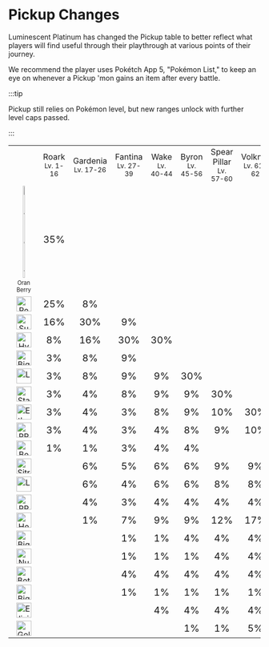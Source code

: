# Pickup Changes

Luminescent Platinum has changed the Pickup table to better reflect what players will find useful through their playthrough at various points of their journey.

We recommend the player uses Pokétch App 5, "Pokémon List," to keep an eye on whenever a Pickup 'mon gains an item after every battle.

:::tip

Pickup still relies on Pokémon level, but new ranges unlock with further level caps passed. 

:::

<table>
<tbody>
	<tr align="center">
	<td> &nbsp; </td>
	<td>Roark<br /><small>Lv. 1-16</small></td>
	<td>Gardenia<br /><small>Lv. 17-26</small></td>
	<td>Fantina<br /><small>Lv. 27-39</small></td>
	<td>Wake<br /><small>Lv. 40-44</small></td>
	<td>Byron<br /><small>Lv. 45-56</small></td>
	<td>Spear Pillar<br /><small>Lv. 57-60</small></td>
	<td>Volkner<br /><small>Lv. 61-62</small></td>
	<td>Cynthia<br /><small>Lv. 63-78</small></td>
	<td>Stark Mtn<br /><small>Lv. 79-85</small></td>
	<td>Postgame<br /><small>Lv. 86-100</small></td>
	</tr>
	<tr align="center">
	<td><img src="https://raw.githubusercontent.com/TeamLumi/luminescent-team/main/static/img/Item_Oran_Berry.webp" title="Oran Berry" width="25%" /><small><small><br />Oran Berry</small></small></td>
	<td><big>35%</big></td>
	<td> &nbsp; </td>
	<td> &nbsp; </td>
	<td> &nbsp; </td>
	<td> &nbsp; </td>
	<td> &nbsp; </td>
	<td> &nbsp; </td>
	<td> &nbsp; </td>
	<td> &nbsp; </td>
  <td> &nbsp; </td>
	</tr>
	<tr align="center">
	<td><img src="https://raw.githubusercontent.com/TeamLumi/luminescent-team/main/static/img/Item_Pearl.webp" title="Pearl" width="30" /></td>
	<td><big>25%</big></td>
	<td><big>8%</big></td>
	<td> &nbsp; </td>
	<td> &nbsp; </td>
	<td> &nbsp; </td>
	<td> &nbsp; </td>
	<td> &nbsp; </td>
	<td> &nbsp; </td>
	<td> &nbsp; </td>
	<td> &nbsp; </td>
	</tr>
	<tr align="center">
	<td><img src="https://raw.githubusercontent.com/TeamLumi/luminescent-team/main/static/img/Item_Super_Potion.webp" title="Super Potion" width="30" /></td>
	<td><big>16%</big></td>
	<td><big>30%</big></td>
	<td><big>9%</big></td>
	<td> &nbsp; </td>
	<td> &nbsp; </td>
	<td> &nbsp; </td>
	<td> &nbsp; </td>
	<td> &nbsp; </td>
	<td> &nbsp; </td>
	<td> &nbsp; </td>
	</tr>
	<tr align="center">
	<td><img src="https://raw.githubusercontent.com/TeamLumi/luminescent-team/main/static/img/Item_Hyper_Potion.webp" title="Hyper Potion" width="30" /></td>
	<td><big>8%</big></td>
	<td><big>16%</big></td>
	<td><big>30%</big></td>
	<td><big>30%</big></td>
	<td> &nbsp; </td>
	<td> &nbsp; </td>
	<td> &nbsp; </td>
	<td> &nbsp; </td>
	<td> &nbsp; </td>
	<td> &nbsp; </td>
	</tr>
	<tr align="center">
	<td><img src="https://raw.githubusercontent.com/TeamLumi/luminescent-team/main/static/img/Item_Big_Mushroom.webp" title="Big Mushroom" width="30" /></td>
	<td><big>3%</big></td>
	<td><big>8%</big></td>
	<td><big>9%</big></td>
	<td> &nbsp; </td>
	<td> &nbsp; </td>
	<td> &nbsp; </td>
	<td> &nbsp; </td>
	<td> &nbsp; </td>
	<td> &nbsp; </td>
	<td> &nbsp; </td>
	</tr>
	<tr align="center">
	<td><img src="https://raw.githubusercontent.com/TeamLumi/luminescent-team/main/static/img/Item_Leppa_Berry.webp" title="Leppa Berry" width="30" /></td>
	<td><big>3%</big></td>
	<td><big>8%</big></td>
	<td><big>9%</big></td>
	<td><big>9%</big></td>
	<td><big>30%</big></td>
	<td> &nbsp; </td>
  <td> &nbsp; </td>
	<td> &nbsp; </td>
	<td> &nbsp; </td>
	<td> &nbsp; </td>
	</tr>
	<tr align="center">
	<td><img src="https://raw.githubusercontent.com/TeamLumi/luminescent-team/main/static/img/Item_Star_Piece.webp" title="Star Piece" width="30" /></td>
	<td><big>3%</big></td>
	<td><big>4%</big></td>
	<td><big>8%</big></td>
	<td><big>9%</big></td>
	<td><big>9%</big></td>
	<td><big>30%</big></td>
  <td> &nbsp; </td>
	<td> &nbsp; </td>
	<td> &nbsp; </td>
	<td> &nbsp; </td>
	</tr>
	<tr align="center">
	<td><img src="https://raw.githubusercontent.com/TeamLumi/luminescent-team/main/static/img/Item_Ether.webp" title="Ether" width="30" /></td>
	<td><big>3%</big></td>
	<td><big>4%</big></td>
	<td><big>3%</big></td>
	<td><big>8%</big></td>
	<td><big>9%</big></td>
	<td><big>10%</big></td>
	<td><big>30%</big></td>
	<td> &nbsp; </td>
	<td> &nbsp; </td>
	<td> &nbsp; </td>
	</tr>
	<tr align="center">
	<td><img src="https://raw.githubusercontent.com/TeamLumi/luminescent-team/main/static/img/Item_PP_Up.webp" title="PP Up" width="30" /></td>
	<td><big>3%</big></td>
	<td><big>4%</big></td>
	<td><big>3%</big></td>
	<td><big>4%</big></td>
	<td><big>8%</big></td>
	<td><big>9%</big></td>
	<td><big>10%</big></td>
	<td><big>30%</big></td>
	<td> &nbsp; </td>
	<td> &nbsp; </td>
	</tr>
	<tr align="center">
	<td><img src="https://raw.githubusercontent.com/TeamLumi/luminescent-team/main/static/img/Item_Berry_Juice.webp" title="Berry Juice" width="30" /></td>
	<td><big>1%</big></td>
	<td><big>1%</big></td>
	<td><big>3%</big></td>
	<td><big>4%</big></td>
	<td><big>4%</big></td>
	<td> &nbsp; </td>
	<td> &nbsp; </td>
	<td> &nbsp; </td>
	<td> &nbsp; </td>
	<td> &nbsp; </td>
	</tr>
	<tr align="center">
	<td><img src="https://raw.githubusercontent.com/TeamLumi/luminescent-team/main/static/img/Item_Sitrus_Berry.webp" title="Sitrus Berry" width="30" /></td>
	<td> &nbsp; </td>
	<td><big>6%</big></td>
	<td><big>5%</big></td>
	<td><big>6%</big></td>
	<td><big>6%</big></td>
	<td><big>9%</big></td>
	<td><big>9%</big></td>
	<td><big>10%</big></td>
	<td><big>24%</big></td>
	<td><big>10%</big></td>
	</tr>
	<tr align="center">
	<td><img src="https://raw.githubusercontent.com/TeamLumi/luminescent-team/main/static/img/Item_Lum_Berry.webp" title="Lum Berry" width="30" /></td>
	<td> &nbsp; </td>
	<td><big>6%</big></td>
	<td><big>4%</big></td>
	<td><big>6%</big></td>
	<td><big>6%</big></td>
	<td><big>8%</big></td>
	<td><big>8%</big></td>
	<td><big>10%</big></td>
	<td><big>24%</big></td>
	<td><big>10%</big></td>
	</tr>
	<tr align="center">
	<td><img src="https://raw.githubusercontent.com/TeamLumi/luminescent-team/main/static/img/Item_PP_Max.webp" title="PP Max" width="30" /></td>
	<td> &nbsp; </td>
	<td><big>4%</big></td>
	<td><big>3%</big></td>
	<td><big>4%</big></td>
	<td><big>4%</big></td>
	<td><big>4%</big></td>
	<td><big>4%</big></td>
	<td><big>5%</big></td>
	<td><big>9%</big></td>
	<td><big>10%</big></td>
	</tr>
	<tr align="center">
	<td><img src="https://raw.githubusercontent.com/TeamLumi/luminescent-team/main/static/img/Item_Heart_Scale.webp" title="Heart Scale" width="30" /></td>
	<td> &nbsp; </td>
	<td><big>1%</big></td>
	<td><big>7%</big></td>
	<td><big>9%</big></td>
	<td><big>9%</big></td>
	<td><big>12%</big></td>
	<td><big>17%</big></td>
	<td><big>19%</big></td>
	<td><big>16%</big></td>
	<td><big>40%</big></td>
	</tr>
	<tr align="center">
	<td><img src="https://raw.githubusercontent.com/TeamLumi/luminescent-team/main/static/img/Item_Big_Pearl.webp" title="Big Pearl" width="30" /></td>
	<td> &nbsp; </td>
	<td> &nbsp; </td>
	<td><big>1%</big></td>
	<td><big>1%</big></td>
	<td><big>4%</big></td>
	<td><big>4%</big></td>
	<td><big>4%</big></td>
	<td> &nbsp; </td>
	<td> &nbsp; </td>
	<td> &nbsp; </td>
	</tr>
	<tr align="center">
	<td><img src="https://raw.githubusercontent.com/TeamLumi/luminescent-team/main/static/img/Item_Nugget.webp" title="Nugget" width="30" /></td>
	<td> &nbsp; </td>
	<td> &nbsp; </td>
	<td><big>1%</big></td>
	<td><big>1%</big></td>
	<td><big>1%</big></td>
	<td><big>4%</big></td>
	<td><big>4%</big></td>
	<td><big>5%</big></td>
	<td><big>4%</big></td>
	<td><big>5%</big></td>
	</tr>
	<tr align="center">
	<td><img src="https://raw.githubusercontent.com/TeamLumi/luminescent-team/main/static/img/Item_Bottle_Cap2.webp" title="Bottlecap" width="30" /></td>
	<td> &nbsp; </td>
	<td> &nbsp; </td>
	<td><big>4%</big></td>
	<td><big>4%</big></td>
	<td><big>4%</big></td>
	<td><big>4%</big></td>
	<td><big>4%</big></td>
	<td><big>4%</big></td>
	<td><big>4%</big></td>
	<td><big>4%</big></td>
	</tr>
	<tr align="center">
	<td><img src="https://raw.githubusercontent.com/TeamLumi/luminescent-team/main/static/img/Item_Big_Nugget.webp" title="Big Nugget" width="30" /></td>
	<td> &nbsp; </td>
	<td> &nbsp; </td>
	<td><big>1%</big></td>
	<td><big>1%</big></td>
	<td><big>1%</big></td>
	<td><big>1%</big></td>
	<td><big>1%</big></td>
	<td><big>1%</big></td>
	<td><big>1%</big></td>
	<td><big>1%</big></td>
	</tr>
	<tr align="center">
	<td><img src="https://raw.githubusercontent.com/TeamLumi/luminescent-team/main/static/img/Item_Elixir.webp" title="Elixir" width="30" /></td>
	<td> &nbsp; </td>
	<td> &nbsp; </td>
	<td> &nbsp; </td>
	<td><big>4%</big></td>
	<td><big>4%</big></td>
	<td><big>4%</big></td>
	<td><big>4%</big></td>
	<td><big>9%</big></td>
	<td><big>9%</big></td>
	<td><big>9%</big></td>
	</tr>
	<tr align="center">
	<td><img src="https://raw.githubusercontent.com/TeamLumi/luminescent-team/main/static/img/Item_Gold_Bottle_Cap2.webp" title="Gold Bottlecap" width="30" /></td>
	<td> &nbsp; </td>
	<td> &nbsp; </td>
	<td> &nbsp; </td>
	<td> &nbsp; </td>
	<td><big>1%</big></td>
	<td><big>1%</big></td>
	<td><big>5%</big></td>
	<td><big>7%</big></td>
	<td><big>9%</big></td>
	<td><big>11%</big></td>
	</tr>
  </tbody>
</table>

